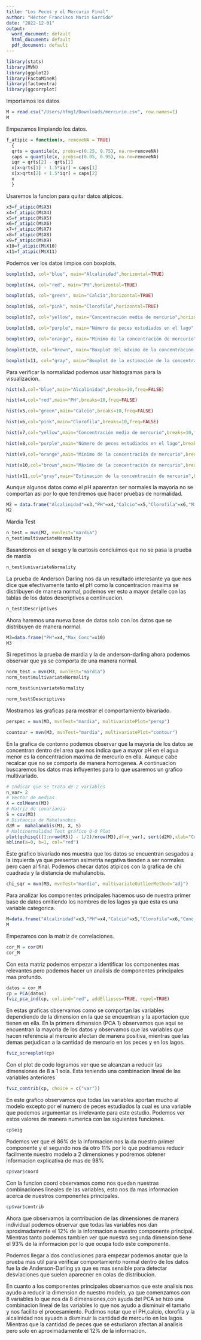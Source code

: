 ---
title: "Los Peces y el Mercurio Final"
author: "Héctor Francisco Marin Garrido"
date: "2022-12-01"
output:
  word_document: default
  html_document: default
  pdf_document: default
---



```{r}
library(stats)
library(MVN)
library(ggplot2)
library(FactoMineR)
library(factoextra)
library(ggcorrplot)
```
Importamos los datos
```{r}
M = read.csv("/Users/hfmg1/Downloads/mercurio.csv", row.names=1)
M
```

Empezamos limpiando los datos.
```{r}
f_atipic = function(x, removeNA = TRUE)
  {
  qrts = quantile(x, probs=c(0.25, 0.75), na.rm=removeNA)
  caps = quantile(x, probs=c(0.05, 0.95), na.rm=removeNA)
  iqr = qrts[2] - qrts[1]
  x[x<qrts[1] - 1.5*iqr] = caps[1]
  x[x>qrts[2] + 1.5*iqr] = caps[2]
  x
  }
```
Usaremos la funcion para quitar datos atipicos.
```{r}
x3=f_atipic(M$X3)
x4=f_atipic(M$X4)
x5=f_atipic(M$X5)
x6=f_atipic(M$X6)
x7=f_atipic(M$X7)
x8=f_atipic(M$X8)
x9=f_atipic(M$X9)
x10=f_atipic(M$X10)
x11=f_atipic(M$X11)
```
Podemos ver los datos limpios con boxplots.
```{r}
boxplot(x3, col="blue", main="Alcalinidad",horizontal=TRUE)

boxplot(x4, col="red", main="PH",horizontal=TRUE)

boxplot(x5, col="green", main="Calcio",horizontal=TRUE)

boxplot(x6, col="pink", main="Clorofila",horizontal=TRUE)

boxplot(x7, col="yellow", main="Concentración media de mercurio",horizontal=TRUE)

boxplot(x8, col="purple", main="Número de peces estudiados en el lago",horizontal=TRUE)

boxplot(x9, col="orange", main="Mínimo de la concentración de mercurio",horizontal=TRUE)

boxplot(x10, col="brown", main="Boxplot del máximo de la concentración de mercurio",horizontal=TRUE)

boxplot(x11, col="gray", main="Boxplot de la estimación de la concentración de mercurio",horizontal=TRUE)
```
Para verificar la normalidad podemos usar histogramas para la visualizacion. 
```{r}
hist(x3,col="blue",main="Alcalinidad",breaks=10,freq=FALSE)

hist(x4,col="red",main="PH",breaks=10,freq=FALSE)

hist(x5,col="green",main="Calcio",breaks=10,freq=FALSE)

hist(x6,col="pink",main="Clorofila",breaks=10,freq=FALSE)

hist(x7,col="yellow",main="Concentración media de mercurio",breaks=10,freq=FALSE)

hist(x8,col="purple",main="Número de peces estudiados en el lago",breaks=10,freq=FALSE)

hist(x9,col="orange",main="Mínimo de la concentración de mercurio",breaks=10,freq=FALSE)

hist(x10,col="brown",main="Máximo de la concentración de mercurio",breaks=10,freq=FALSE)

hist(x11,col="gray",main="Estimación de la concentración de mercurio",breaks=10,freq=FALSE)
```
Aunque algunos datos como el pH aparentan ser normales la mayoria no se comportan asi por lo que tendremos que hacer pruebas de normalidad.
```{r}
M2 = data.frame("Alcalinidad"=x3,"PH"=x4,"Calcio"=x5,"Clorofila"=x6,"Min_Conc"=x9,"Max_Conc"=x10,"Est_Conc"=x11)
M2
```
Mardia Test
```{r}
n_test = mvn(M2, mvnTest="mardia")
n_test$multivariateNormality
```
Basandonos en el sesgo y la curtosis concluimos que no se pasa la prueba de mardia
```{r}
n_test$univariateNormality
```

La prueba de Anderson Darling nos da un resultado interesante ya que nos dice que efectivamente tanto el pH como la concentracion maxima se distribuyen de manera normal, podemos ver esto a mayor detalle con las tablas de los datos descriptivos a continuacion. 

```{r}
n_test$Descriptives
```
Ahora haremos una nueva base de datos solo con los datos que se distribuyen de manera normal.
```{r}
M3=data.frame("PH"=x4,"Max_Conc"=x10)
M3
```
Si repetimos la prueba de mardia y la de anderson-darling ahora podemos observar que ya se comporta de una manera normal. 
```{r}
norm_test = mvn(M3, mvnTest="mardia")
norm_test$multivariateNormality
```
```{r}
norm_test$univariateNormality
```

```{r}
norm_test$Descriptives
```
Mostramos las graficas para mostrar el comportamiento bivariado.
```{r}
perspec = mvn(M3, mvnTest="mardia", multivariatePlot="persp")
```
```{r}
countour = mvn(M3, mvnTest="mardia", multivariatePlot="contour")
```
En la grafica de contorno podemos observar que la mayoria de los datos se concentran dentro del area que nos indica que a mayor pH en el agua menor es la concentracion maxima de mercurio en ella. Aunque cabe recalcar que no se comporta de manera homogenea. A continuacion buscaremos los datos mas influyentes para lo que usaremos un grafico multivariado.
```{r}
# Indicar que se trata de 2 variables
n_var= 2
# Vector de medias
X = colMeans(M3)
# Matriz de covarianza
S = cov(M3)
# Distancia de Mahalanobis
d2M =  mahalanobis(M3, X, S)
# Multinormalidad Test gráfico Q-Q Plot
plot(qchisq(((1:nrow(M3)) - 1/2)/nrow(M3),df=n_var), sort(d2M),xlab="Cuantiles Teoricos", ylab="Cuantiles de Muestra",main="PH y Concentración Máxima de Mercurio")
abline(a=0, b=1, col="red")
```
Este grafico bivariado nos muestra que los datos se encuentran sesgados a la izquierda ya que presentan asimetria negativa tienden a ser normales pero caen al final. Podemos checar datos atipicos con la grafica de chi cuadrada y la distancia de mahalanobis.

```{r}
chi_sqr = mvn(M3, mvnTest="mardia", multivariateOutlierMethod="adj")
```
Para analizar los componentes principales hacemos uso de nuestra primer base de datos omitiendo los nombres de los lagos ya que esta es una variable categorica.
```{r}
M=data.frame("Alcalinidad"=x3,"PH"=x4,"Calcio"=x5,"Clorofila"=x6,"Conc_Med_Merc"=x7,"Num_peces_estud"=x8,"Min_Conc"=x9,"Max_Conc"=x10,"Est_Conc"=x11)
M
```
Empezamos con la matriz de correlaciones.
```{r}
cor_M = cor(M)
cor_M
```
Con esta matriz podemos empezar a identificar los componentes mas relevantes pero podemos hacer un analisis de componentes principales mas profundo.
```{r}
datos = cor_M
cp = PCA(datos)
fviz_pca_ind(cp, col.ind="red", addEllipses=TRUE, repel=TRUE)
```
En estas graficas observamos como se comportan las variables dependiendo de la dimension en la que se encuentran y la aportacion que tienen en ella. En la primera dimension (PCA 1) observamos que aqui se encuentran la mayoria de los datos y observamos que las variables que hacen referencia al mercurio afectan de manera positiva, mientras que las demas perjudican a la cantidad de mercurio en los peces y en los lagos.
```{r}
fviz_screeplot(cp)
```
Con el plot de codo logramos ver que se alcanzan a reducir las dimensiones de 8 a 1 sola. Esta teniendo una combinacion lineal de las variables anteriores
```{r}
fviz_contrib(cp, choice = c("var"))
```
En este grafico observamos que todas las variables aportan mucho al modelo excepto por el numero de peces estudiados la cual es una variable que podemos argumentar es irrelevante para este estudio. Podemos ver estos valores de manera numerica con las siguientes funciones.
```{r}
cp$eig
```
Podemos ver que el 86% de la informacion nos la da nuestro primer componente y el segundo nos da otro 11% por lo que podriamos reducir facilmente nuestro modelo a 2 dimensiones y podremos obtener informacion explicativa de mas de 98%
```{r}
cp$var$coord
```
Con la funcion coord observamos como nos quedan nuestras combinaciones lineales de las variables, esto nos da mas informacion acerca de nuestros componentes principales.
```{r}
cp$var$contrib
```
Ahora que observamos la contribucion de las dimensiones de manera individual podemos observar que todas las variables nos dan aproximadamente el 12% de la informacion a nuestro componente principal. Mientras tanto podemos tambien ver que nuestra segunda dimension tiene el 93% de la informacion por lo que ocupa todo este componente.
 
Podemos llegar a dos conclusiones para empezar podemos anotar que la prueba mas util para verificar comportamiento normal dentro de los datos fue la de Anderson-Darling ya que es mas sensible para detectar desviaciones que suelen aparecner en colas de distribucion.

En cuanto a los componentes principales observamos que este analisis nos ayudo a reducir la dimension de nuestro modelo, ya que comenzamos con 8 variables lo que nos da 8 dimensiones,con ayuda del PCA se hizo una combinacion lineal de las variables lo que  nos ayudo a disminuir el tamaño y nos facilito el procesamiento. Pudimos notar que el PH,calcio, clorofila y la alcalinidad nos ayuadn a disminuir la cantidad de mercurio en los lagos. Mientras que la cantidad de peces que se estudiaron afectan al analisis pero solo en aproximadamente el 12% de la informacion.
